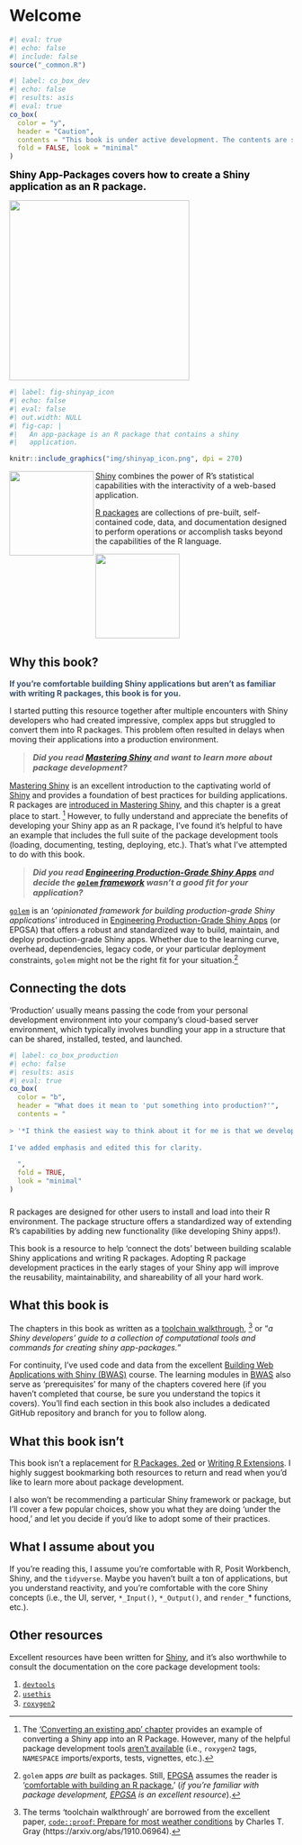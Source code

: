 # Welcome {.unnumbered}

```r
#| eval: true 
#| echo: false 
#| include: false
source("_common.R")
```

```r
#| label: co_box_dev
#| echo: false
#| results: asis
#| eval: true
co_box(
  color = "y",
  header = "Caution",
  contents = "This book is under active development. The contents are subject to change.",
  fold = FALSE, look = "minimal"
)
```


:::: {layout="[70, 30]"}

::: {style='color: #000000;'}

[Shiny App-Packages covers how to create a Shiny application as an R package.]{style='font-size: 1.25em; font-weight: bold;'}

:::

![](img/shinyap_icon.png){class="cover" width="320" fig-align="right"}

::::

```r
#| label: fig-shinyap_icon
#| echo: false
#| eval: false
#| out.width: NULL
#| fig-cap: |
#|   An app-package is an R package that contains a shiny 
#|   application.

knitr::include_graphics("img/shinyap_icon.png", dpi = 270)
```

::: {layout="[10, 90]"}

<img src="img/00_index_shiny.png" class="cover" width="150" align="left"/>

[Shiny](https://shiny.posit.co/) combines the power of R’s statistical capabilities with the interactivity of a web-based application.


:::

::: {layout="[85, 15]"}

[R packages](https://cran.r-project.org/web/packages/available_packages_by_name.html) are collections of pre-built, self-contained code, data, and documentation designed to perform operations or accomplish tasks beyond the capabilities of the R language.

![](img/00_index_pkg.png){fig-align="right" width="150"}

:::

## Why this book?

[If you’re comfortable building Shiny applications but aren’t as familiar with writing R packages, this book is for you.]{style='font-weight: bold; color: #3a506b;'}

I started putting this resource together after multiple encounters with Shiny developers who had created impressive, complex apps but struggled to convert them into R packages. This problem often resulted in delays when moving their applications into a production environment.

::: {style='font-size: 1.05em; font-weight: bold; font-style: italic; color: #3a506b;'}

> Did you read [Mastering Shiny](https://mastering-Shiny.org/) and want to learn more about package development?

:::

[Mastering Shiny](https://mastering-shiny.org/) is an excellent introduction to the captivating world of [Shiny](https://shiny.posit.co/) and provides a foundation of best practices for building applications. R packages are [introduced in Mastering Shiny](https://mastering-shiny.org/scaling-packaging.html), and this chapter is a great place to start. [^mastering-shiny-app-packages-1] However, to fully understand and appreciate the benefits of developing your Shiny app as an R package, I've found it's helpful to have an example that includes the full suite of the package development tools (loading, documenting, testing, deploying, etc.). That's what I've attempted to do with this book.

[^mastering-shiny-app-packages-1]: The ['Converting an existing app' chapter](https://mastering-shiny.org/scaling-packaging.html#converting-an-existing-app) provides an example of converting a Shiny app into an R Package. However, many of the helpful package development tools [aren't available](https://github.com/hadley/monthApp) (i.e., `roxygen2` tags, `NAMESPACE` imports/exports, tests, vignettes, etc.).

::: {style='font-size: 1.05em; font-weight: bold; font-style: italic; color: #3a506b;'}

> Did you read [Engineering Production-Grade Shiny Apps](https://engineering-shiny.org/) and decide the [`golem` framework](https://thinkr-open.github.io/golem/) wasn't a good fit for your application?

:::

[`golem`](https://thinkr-open.github.io/golem/) is an ‘*opinionated framework for building production-grade Shiny applications*’ introduced in [Engineering Production-Grade Shiny Apps](https://engineering-shiny.org/) (or EPGSA) that offers a robust and standardized way to build, maintain, and deploy production-grade Shiny apps. Whether due to the learning curve, overhead, dependencies, legacy code, or your particular deployment constraints, `golem` might not be the right fit for your situation.[^golem-app-packages-2]

[^golem-app-packages-2]: `golem` apps *are* built as packages. Still, [EPGSA](https://engineering-shiny.org/) assumes the reader is '[comfortable with building an R package.](https://engineering-shiny.org/structuring-project.html#resources)' (*if you're familiar with package development, [EPGSA](https://engineering-shiny.org/) is an excellent resource*).

## Connecting the dots

‘Production’ usually means passing the code from your personal development environment into your company’s cloud-based server environment, which typically involves bundling your app in a structure that can be shared, installed, tested, and launched.

```r
#| label: co_box_production
#| echo: false
#| results: asis
#| eval: true
co_box(
  color = "b",
  header = "What does it mean to 'put something into production?'",
  contents = "
  
> '*I think the easiest way to think about it for me is that we develop a model in one computational environment--think of this as maybe your laptop or maybe you work in a server environment--still, it's in one place, and it turns out the software that you need to have installed there is about tuning, training, etc. **Putting something into production is getting it out of that computational environment and successfully carrying it over to a new computational environment.** For many people, this might be like a  cloud computing environment. It might be some kind of server your organization has, and we need to take it, lift it, and then successfully have it working.*' - Julia Silge, [What is 'production' anyway? MLOps for the curious (SatRdays London 2023)]((https://youtu.be/53-x5OFMGjA?t=1411))
  
I've added emphasis and edited this for clarity.
  
  ",
  fold = TRUE, 
  look = "minimal"
)
```

###  

R packages are designed for other users to install and load into their R environment. The package structure offers a standardized way of extending R’s capabilities by adding new functionality (like developing Shiny apps!).

This book is a resource to help ‘connect the dots’ between building scalable Shiny applications and writing R packages. Adopting R package development practices in the early stages of your Shiny app will improve the reusability, maintainability, and shareability of all your hard work.

## What this book is

The chapters in this book as written as a [toolchain walkthrough](https://arxiv.org/abs/1910.06964), [^toolchain-walkthrough-3] or "*a Shiny developers' guide to a collection of computational tools and commands for creating shiny app-packages.*" 

For continuity, I've used code and data from the excellent [Building Web Applications with Shiny (BWAS)](https://rstudio-education.github.io/shiny-course/) course. The learning modules in [BWAS](https://rstudio-education.github.io/shiny-course/) also serve as 'prerequisites' for many of the chapters covered here (if you haven't completed that course, be sure you understand the topics it covers). You'll find each section in this book also includes a dedicated GitHub repository and branch for you to follow along.

[^toolchain-walkthrough-3]: The terms 'toolchain walkthrough' are borrowed from the excellent paper, [`code::proof`: Prepare for most weather conditions](https://arxiv.org/abs/1910.06964) by Charles T. Gray (https://arxiv.org/abs/1910.06964).

## What this book isn't

This book isn’t a replacement for [R Packages, 2ed](https://r-pkgs.org/) or [Writing R Extensions](https://cran.r-project.org/doc/manuals/R-exts.html). I highly suggest bookmarking both resources to return and read when you’d like to learn more about package development.

I also won’t be recommending a particular Shiny framework or package, but I’ll cover a few popular choices, show you what they are doing 'under the hood,' and let you decide if you'd like to adopt some of their practices.

## What I assume about you

If you’re reading this, I assume you’re comfortable with R, Posit Workbench, Shiny, and the `tidyverse`. Maybe you haven’t built a ton of applications, but you understand reactivity, and you’re comfortable with the core Shiny concepts (i.e., the UI, server, `*_Input()`, `*_Output()`, and `render_`* functions, etc.).

## Other resources

Excellent resources have been written for [Shiny](https://shiny.posit.co/r/articles/), and it's also worthwhile to consult the documentation on the core package development tools: 

1. [`devtools`](https://devtools.r-lib.org/)  
2. [`usethis`](https://usethis.r-lib.org/)    
3. [`roxygen2`](https://roxygen2.r-lib.org/)   




